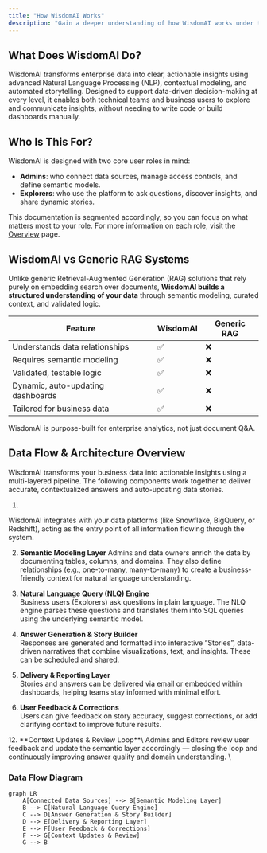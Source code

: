 ```yaml
---
title: "How WisdomAI Works"
description: "Gain a deeper understanding of how WisdomAI works under the hood, from data ingestion to delivering contextual answers and stories. This page explores the architecture of the platform, highlighting the components that power its natural language intelligence, reporting capabilities, and collaborative workflows."
---
```


## What Does WisdomAI Do?

WisdomAI transforms enterprise data into clear, actionable insights using advanced Natural Language Processing (NLP), contextual modeling, and automated storytelling. Designed to support data-driven decision-making at every level, it enables both technical teams and business users to explore and communicate insights, without needing to write code or build dashboards manually.

## Who Is This For?

WisdomAI is designed with two core user roles in mind:

- **Admins**: who connect data sources, manage access controls, and define semantic models.
- **Explorers**: who use the platform to ask questions, discover insights, and share dynamic stories.

This documentation is segmented accordingly, so you can focus on what matters most to your role. For more information on each role, visit the [Overview](/getting-started/overview) page.

## WisdomAI vs Generic RAG Systems

Unlike generic Retrieval-Augmented Generation (RAG) solutions that rely purely on embedding search over documents, **WisdomAI builds a structured understanding of your data** through semantic modeling, curated context, and validated logic.

| Feature                           | WisdomAI | Generic RAG |
| --------------------------------- | -------- | ----------- |
| Understands data relationships    | ✅        | ❌           |
| Requires semantic modeling        | ✅        | ❌           |
| Validated, testable logic         | ✅        | ❌           |
| Dynamic, auto-updating dashboards | ✅        | ❌           |
| Tailored for business data        | ✅        | ❌           |

WisdomAI is purpose-built for enterprise analytics, not just document Q&A.

## Data Flow & Architecture Overview

WisdomAI transforms your business data into actionable insights using a multi-layered pipeline. The following components work together to deliver accurate, contextualized answers and auto-updating data stories.

1. 

   <Steps>
     <Step title="Connected Data Sources" stepNumber={1} titleSize="h3">
       WisdomAI integrates with your data platforms (like Snowflake, BigQuery, or Redshift), acting as the entry point of all information flowing through the system.
     </Step>
     
2. <Step title="Connected Data Sources" stepNumber={1} titleSize="h3">**Semantic Modeling Layer**
   Admins and data owners enrich the data by documenting tables, columns, and domains. They also define relationships (e.g., one-to-many, many-to-many) to create a business-friendly context for natural language understanding.

   </Step>
4. <Step title="Connected Data Sources" stepNumber={1} titleSize="h3">**Natural Language Query (NLQ) Engine**\
   Business users (Explorers) ask questions in plain language. The NLQ engine parses these questions and translates them into SQL queries using the underlying semantic model.

   </Step>
6. <Step title="Connected Data Sources" stepNumber={1} titleSize="h3">**Answer Generation & Story Builder**\
   Responses are generated and formatted into interactive “Stories”, data-driven narratives that combine visualizations, text, and insights. These can be scheduled and shared.

   </Step>
8. <Step title="Connected Data Sources" stepNumber={1} titleSize="h3">**Delivery & Reporting Layer**\
   Stories and answers can be delivered via email or embedded within dashboards, helping teams stay informed with minimal effort.

   </Step>
10. <Step title="Connected Data Sources" stepNumber={1} titleSize="h3">**User Feedback & Corrections**\
   Users can give feedback on story accuracy, suggest corrections, or add clarifying context to improve future results.

</Step>
12. <Step title="Connected Data Sources" stepNumber={1} titleSize="h3">**Context Updates & Review Loop**\
   Admins and Editors review user feedback and update the semantic layer accordingly — closing the loop and continuously improving answer quality and domain understanding.
  </Step>
   </Steps>
   \
   

### Data Flow Diagram

```mermaid
graph LR
    A[Connected Data Sources] --> B[Semantic Modeling Layer]
    B --> C[Natural Language Query Engine]
    C --> D[Answer Generation & Story Builder]
    D --> E[Delivery & Reporting Layer]
    E --> F[User Feedback & Corrections]
    F --> G[Context Updates & Review]
    G --> B
```